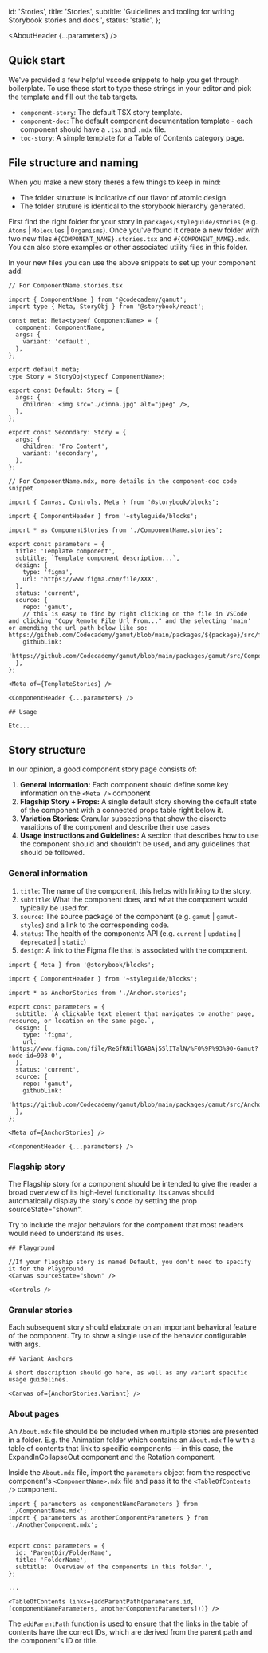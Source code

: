

  id: 'Stories',
  title: 'Stories',
  subtitle: 'Guidelines and tooling for writing Storybook stories and docs.',
  status: 'static',
};

<Meta title="Meta/Stories" />

<AboutHeader {...parameters} />

## Quick start

We've provided a few helpful vscode snippets to help you get through boilerplate. To use these start to type these strings in your editor and pick the template and fill out the tab targets.

- `component-story`: The default TSX story template.
- `component-doc`: The default component documentation template - each component should have a `.tsx` and `.mdx` file.
- `toc-story`: A simple template for a Table of Contents category page.

## File structure and naming

When you make a new story theres a few things to keep in mind:

- The folder structure is indicative of our flavor of atomic design.
- The folder struture is identical to the storybook hierarchy generated.

First find the right folder for your story in `packages/styleguide/stories` (e.g. `Atoms` | `Molecules` | `Organisms`).
Once you've found it create a new folder with two new files `#{COMPONENT_NAME}.stories.tsx` and `#{COMPONENT_NAME}.mdx`. You can also store examples or other associated utility files in this folder.

In your new files you can use the above snippets to set up your component add:

```tsx
// For ComponentName.stories.tsx

import { ComponentName } from '@codecademy/gamut';
import type { Meta, StoryObj } from '@storybook/react';

const meta: Meta<typeof ComponentName> = {
  component: ComponentName,
  args: {
    variant: 'default',
  },
};

export default meta;
type Story = StoryObj<typeof ComponentName>;

export const Default: Story = {
  args: {
    children: <img src="./cinna.jpg" alt="jpeg" />,
  },
};

export const Secondary: Story = {
  args: {
    children: 'Pro Content',
    variant: 'secondary',
  },
};
```

```tsx
// For ComponentName.mdx, more details in the component-doc code snippet

import { Canvas, Controls, Meta } from '@storybook/blocks';

import { ComponentHeader } from '~styleguide/blocks';

import * as ComponentStories from './ComponentName.stories';

export const parameters = {
  title: 'Template component',
  subtitle: `Template component description...`,
  design: {
    type: 'figma',
    url: 'https://www.figma.com/file/XXX',
  },
  status: 'current',
  source: {
    repo: 'gamut',
    // this is easy to find by right clicking on the file in VSCode and clicking "Copy Remote File Url From..." and the selecting 'main' or amending the url path below like so: https://github.com/Codecademy/gamut/blob/main/packages/${package}/src/file/location
    githubLink:
      'https://github.com/Codecademy/gamut/blob/main/packages/gamut/src/ComponentName',
  },
};

<Meta of={TemplateStories} />

<ComponentHeader {...parameters} />

## Usage

Etc...
```

## Story structure

In our opinion, a good component story page consists of:

1. **General Information:** Each component should define some key information on the `<Meta />` component
2. **Flagship Story + Props:** A single default story showing the default state of the component with a connected props table right below it.
3. **Variation Stories:** Granular subsections that show the discrete varaitions of the component and describe their use cases
4. **Usage instructions and Guidelines:** A section that describes how to use the component should and shouldn't be used, and any guidelines that should be followed.

### General information

1. `title`: The name of the component, this helps with linking to the story.
2. `subtitle`: What the component does, and what the component would typically be used for.
3. `source`: The source package of the component (e.g. `gamut` | `gamut-styles`) and a link to the corresponding code.
4. `status`: The health of the components API (e.g. `current` | `updating` | `deprecated` | `static`)
5. `design`: A link to the Figma file that is associated with the component.

```tsx
import { Meta } from '@storybook/blocks';

import { ComponentHeader } from '~styleguide/blocks';

import * as AnchorStories from './Anchor.stories';

export const parameters = {
  subtitle: `A clickable text element that navigates to another page, resource, or location on the same page.`,
  design: {
    type: 'figma',
    url: 'https://www.figma.com/file/ReGfRNillGABAj5SlITalN/%F0%9F%93%90-Gamut?node-id=993-0',
  },
  status: 'current',
  source: {
    repo: 'gamut',
    githubLink:
      'https://github.com/Codecademy/gamut/blob/main/packages/gamut/src/Anchor',
  },
};

<Meta of={AnchorStories} />

<ComponentHeader {...parameters} />

```

### Flagship story

The Flagship story for a component should be intended to give the reader a broad overview of its high-level functionality. Its `Canvas` should automatically display the story's code by setting the prop sourceState="shown".

Try to include the major behaviors for the component that most readers would need to understand its uses.

```tsx
## Playground

//If your flagship story is named Default, you don't need to specify it for the Playground
<Canvas sourceState="shown" />

<Controls />
```

### Granular stories

Each subsequent story should elaborate on an important behavioral feature of the component.
Try to show a single use of the behavior configurable with args.

```tsx
## Variant Anchors

A short description should go here, as well as any variant specific usage guidelines.

<Canvas of={AnchorStories.Variant} />

```

### About pages

An `About.mdx` file should be be included when multiple stories are presented in a folder. E.g. the <LinkTo id="Atoms/Animations/About">Animation</LinkTo> folder which contains an `About.mdx` file with a table of contents that link to specific components -- in this case, the <LinkTo id="Atoms/Animations/ExpandInCollapseOut">ExpandInCollapseOut</LinkTo> component and the <LinkTo id="Atoms/Animations/Rotation">Rotation</LinkTo> component.

Inside the `About.mdx` file, import the `parameters` object from the respective component's `<ComponentName>.mdx` file and pass it to the `<TableOfContents />` component.

```tsx
import { parameters as componentNameParameters } from './ComponentName.mdx';
import { parameters as anotherComponentParameters } from './AnotherComponent.mdx';


export const parameters = {
  id: 'ParentDir/FolderName',
  title: 'FolderName',
  subtitle: 'Overview of the components in this folder.',
};

...

<TableOfContents links={addParentPath(parameters.id, [componentNameParameters, anotherComponentParameters]))} />
```

The `addParentPath` function is used to ensure that the links in the table of contents have the correct IDs, which are derived from the parent path and the component's ID or title.
